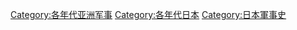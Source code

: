 [[Category:各年代亚洲军事|Category:各年代亚洲军事]]
[[Category:各年代日本|Category:各年代日本]]
[[Category:日本軍事史|Category:日本軍事史]]